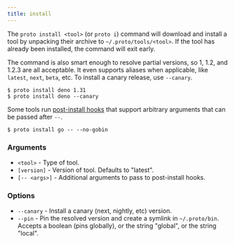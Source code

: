 ```yaml
---
title: install
---
```


The `proto install <tool>` (or `proto i`) command will download and install a tool by unpacking
their archive to `~/.proto/tools/<tool>`. If the tool has already been installed, the command will
exit early.

The command is also smart enough to resolve partial versions, so 1, 1.2, and 1.2.3 are all
acceptable. It even supports aliases when applicable, like `latest`, `next`, `beta`, etc. To install
a canary release, use `--canary`.

```shell
$ proto install deno 1.31
$ proto install deno --canary
```

Some tools run [post-install hooks](../tools) that support arbitrary arguments that can be passed
after `--`.

```shell
$ proto install go -- --no-gobin
```

### Arguments

- `<tool>` - Type of tool.
- `[version]` - Version of tool. Defaults to "latest".
- `[-- <args>]` - Additional arguments to pass to post-install hooks.

### Options

- `--canary` - Install a canary (next, nightly, etc) version.
- `--pin` - Pin the resolved version and create a symlink in `~/.proto/bin`. Accepts a boolean (pins
  globally), or the string "global", or the string "local".
